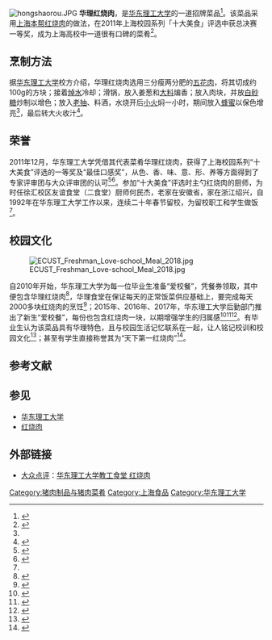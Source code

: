 {{noteTA
|1=zh-cn:菜品;zh-tw:料理;
}}
[[File:hongshaorou.JPG|thumb]]
'''华理红烧肉'''，是[[华东理工大学|华东理工大学]]的一道招牌菜品<ref name="hmj">{{cite news |author1=徐瑞哲 |title=别人过年回乡，华东理工大学厨师何民杰二十年守在食堂——除夕，为留校学子掌大勺 |url=http://news.cntv.cn/20120124/106126.shtml |accessdate=2018-09-28 |work=解放日报 |publisher=解放日报社 |date=2012-01-24 |archive-date=2018-09-28 |archive-url=https://web.archive.org/web/20180928073444/http://news.cntv.cn/20120124/106126.shtml |dead-url=no }}</ref>。该菜品采用[[红烧肉#上海燒肉|上海本帮红烧肉]]的做法，在2011年上海校园系列「十大美食」评选中获总决赛一等奖，成为上海高校中一道很有口碑的菜肴<ref name="sina">{{Cite web |title =舌尖上的毕业季 上海高校十大美食排行榜 |url =http://sh.sina.com.cn/food/msjx/2013-05-20/104446863.html |publisher =新浪上海 |date =2013-05-20 |accessdate = |archive-url =https://web.archive.org/web/20140407083814/http://sh.sina.com.cn/food/msjx/2013-05-20/104446863.html |archive-date =2014-04-07 |dead-url =yes }}</ref>。

==烹制方法==
据[[华东理工大学|华东理工大学]]校方介绍，华理红烧肉选用三分瘦两分肥的[[五花肉|五花肉]]，将其切成约100g的方块；接着[[焯水|焯水]]冷却；滑锅，放入姜葱和[[大料|大料]]煸香；放入肉块，并放[[白砂糖|白砂糖]]炒制以增色；放入[[老抽|老抽]]、料酒，水烧开后[[小火|小火]]焖一小时，期间放入[[蜂蜜|蜂蜜]]以保色增亮<ref name="hmj" />，最后转大火收汁<ref>{{cite news |author1=孔祥如 |title=【滋味】如何做出肥而不腻的红烧肉？吃货们来看教程! |url=https://news.ecust.edu.cn/news/42665?important=0?W=qew4x&category_id=21 |accessdate=2018-09-28 |work=华东理工大学新闻网 |date=2017-12-04 |language=zh-cn |archive-date=2018-09-28 |archive-url=https://web.archive.org/web/20180928043935/https://news.ecust.edu.cn/news/42665?important=0%3FW%3Dqew4x&category_id=21 |dead-url=no }}</ref>。

==荣誉==
2011年12月，华东理工大学凭借其代表菜肴华理红烧肉，获得了上海校园系列“十大美食”评选的一等奖及“最佳口感奖”，从色、香、味、意、形、养等方面得到了专家评审团与大众评审团的认可<ref name="ecust">{{Cite web|title =“华理红烧肉”入选上海 “校园十大美食”|url =http://news.ecust.edu.cn/index_news_view.php?id=21997&keyword=|publisher =华东理工大学|date =2011-12-07|accessdate =|deadurl =yes|archiveurl =https://web.archive.org/web/20140407090833/http://news.ecust.edu.cn/index_news_view.php?id=21997&keyword=|archivedate =2014-04-07}}</ref><ref>{{cite news |title=上海高校十大美食排行榜新鲜出炉 |url=https://news.qq.com/a/20111221/000983.htm |accessdate=2018-09-28 |work=[[申江服务导报|申江服务导报]] |date=2011-12-21 |archive-date=2018-09-28 |archive-url=https://web.archive.org/web/20180928060053/https://news.qq.com/a/20111221/000983.htm |dead-url=no }}</ref>。参加“十大美食”评选时主勺红烧肉的厨师，为时任徐汇校区友谊食堂（二食堂）厨师何民杰，老家在安徽省，家在浙江绍兴，自1992年在华东理工大学工作以来，连续二十年春节留校，为留校职工和学生做饭<ref name="hmj" />。

==校园文化==
[[File:ECUST_Freshman_Love-school_Meal_2018.jpg|thumb]]

自2010年开始，华东理工大学为每一位毕业生准备“爱校餐”，凭餐券领取，其中便包含华理红烧肉<ref>{{cite news |title=请吃饺子校长献歌 各地高校上演"花式宠毕业生" |url=http://edu.sina.com.cn/gaokao/2018-07-14/doc-ihfhfwmv0170935.shtml |accessdate=2018-09-28 |work=新浪教育 |archive-url=https://web.archive.org/web/20180714070104/http://edu.sina.com.cn/gaokao/2018-07-14/doc-ihfhfwmv0170935.shtml |archive-date=2018-07-14 |dead-url=no }}</ref>，华理食堂在保证每天的正常饭菜供应基础上，要完成每天2000多块红烧肉的烹饪<ref name="腾讯">{{Cite web |title =华理毕业季：一碗红烧肉 永远华理情 |url =http://edu.qq.com/a/20120626/000156.htm |publisher =腾讯教育 |date =2012-06-26 |accessdate = |archive-url =https://web.archive.org/web/20140407102349/http://edu.qq.com/a/20120626/000156.htm |archive-date =2014-04-07 |dead-url =no }}</ref>；2015年、2016年、2017年，华东理工大学后勤部门推出了新生“爱校餐”，每份也包含红烧肉一块，以期增强学生的归属感<ref>{{cite news |author1=刘昕璐 |title=今年高校给新生送啥“见面礼”？ |url=http://app.why.com.cn/epaper/qnb/html/2015-09/17/content_268682.htm?div=0 |accessdate=2018-09-28 |work=青年报 |date=2015-09-17 |archive-date=2018-09-28 |archive-url=https://web.archive.org/web/20180928073444/http://app.why.com.cn/epaper/qnb/html/2015-09/17/content_268682.htm?div=0 |dead-url=no }}</ref><ref>{{cite news |author1=后勤部 |title=调结构、优服务、融文化、促提升 华理后勤饮食多元服务受欢迎 |url=https://news.ecust.edu.cn/news/38920 |accessdate=2018-09-28 |work=华东理工大学新闻网 |language=zh-cn |archive-date=2018-09-28 |archive-url=https://web.archive.org/web/20180928073444/https://news.ecust.edu.cn/news/38920 |dead-url=no }}</ref><ref>{{cite news |author1=金寒草 |author2=张婷 |title=华理喜迎校庆年 开学典礼演绎“华理味道” - 上海教育新闻网 |url=http://www.shedunews.com/zixun/shanghai/gaodeng/2017/09/30/2086536.html |work=上海教育新闻网 |publisher=上海教育报刊总社 |date=2017-09-30 |access-date=2018-09-28 |archive-url=https://web.archive.org/web/20180928200745/http://www.shedunews.com/zixun/shanghai/gaodeng/2017/09/30/2086536.html |archive-date=2018-09-28 |dead-url=yes }}</ref>。有毕业生认为该菜品具有华理特色，且与校园生活记忆联系在一起，让人铭记校训和校园文化<ref>{{cite news |author1=张炯强 |title=尝一口红烧肉作别母校 华东理工送毕业生红烧肉 |url=http://shanghai.xinmin.cn/xmsq/2016/06/20/30164273.html |accessdate=2018-09-28 |work=新民晚报 |date=2016-06-20 |archive-date=2018-09-28 |archive-url=https://web.archive.org/web/20180928055039/http://shanghai.xinmin.cn/xmsq/2016/06/20/30164273.html |dead-url=no }}</ref>；甚至有学生直接称誉其为“天下第一红烧肉”<ref>{{cite news |author1=何利权 |author2=李惠颖 |title=红烧肉、火车票、毕业账单……“别人家高校”的毕业礼物来啦 |url=https://www.thepaper.cn/newsDetail_forward_2227381 |accessdate=2018-09-28 |work=澎湃新闻 |date=2018-06-29 |archive-url=https://web.archive.org/web/20180710171127/https://www.thepaper.cn/newsDetail_forward_2227381 |archive-date=2018-07-10 |dead-url=no }}</ref>。

== 参考文献 ==
{{Reflist|2}}

== 参见 ==
* [[华东理工大学|华东理工大学]]
* [[红烧肉|红烧肉]]

== 外部链接 ==
* [[大众点评|大众点评]]：[http://www.dianping.com/shop/92324580/dish129231009 华东理工大学教工食堂 红烧肉]

{{华东理工大学}}
{{Authority control}}
[[Category:猪肉制品与猪肉菜肴|Category:猪肉制品与猪肉菜肴]]
[[Category:上海食品|Category:上海食品]]
[[Category:华东理工大学|Category:华东理工大学]]